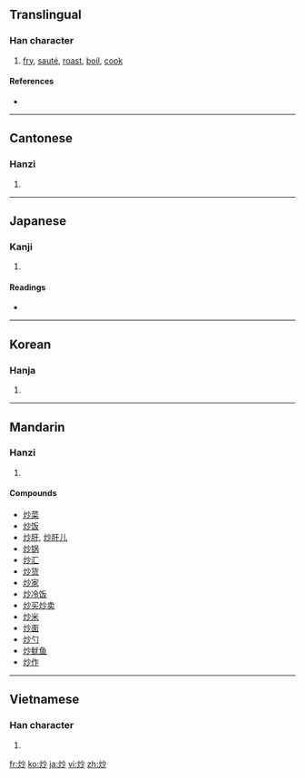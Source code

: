 ==Translingual==

===Han character===
{{Han char|rn=86|rad=火|as=04|sn=8|four=9982<sub>0</sub>|canj=火火竹 (FFH)}}

# [[fry]], [[sauté]], [[roast]], [[boil]], [[cook]]

====References====
* {{Han ref|kx=0667.170|dkj=18915|dj=1076.250|hdz=32191.150|uh=7092|ud=28818|bh=AAA3|bd=43683}}

----

==Cantonese==

===Hanzi===
{{yue-hanzi|jyut=|y=chaau2}}

# {{defn|Cantonese|sort=火04}}

----

==Japanese==

===Kanji===
{{ja-kanji|grade=|rs=火04}}

# {{defn|Japanese}}

====Readings====
* {{ja-readings|on=[[そう]] (sō), [[しょう]] (shō)|kun=[[いる]] (iru), [[いためる]] (itameru)}}

----

==Korean==

===Hanja===
{{ko-hanja|hangeul=초|eumhun=|rv=cho|mr=ch'o|y=cho}}

# {{defn|Korean|sort=火04}}

----

==Mandarin==

===Hanzi===
{{cmn-hanzi|pin=[[chǎo]] ([[chao3]])|wg=ch'ao<sup>3</sup>}}

# {{defn|Mandarin|sort=火04}}

====Compounds====
* [[炒菜]]
* [[炒饭]]
* [[炒肝]], [[炒肝儿]]
* [[炒锅]]
* [[炒汇]]
* [[炒货]]
* [[炒家]]
* [[炒冷饭]]
* [[炒买炒卖]]
* [[炒米]]
* [[炒面]]
* [[炒勺]]
* [[炒鱿鱼]]
* [[炒作]]

----

==Vietnamese==

===Han character===
{{vi-hantu|[[sao]], [[xào]], [[xáo]]|rs=火04}}

# {{defn|Vietnamese|sort=火04}}

[[fr:炒]]
[[ko:炒]]
[[ja:炒]]
[[vi:炒]]
[[zh:炒]]
